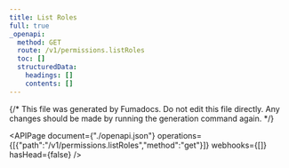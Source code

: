 ```yaml
---
title: List Roles
full: true
_openapi:
  method: GET
  route: /v1/permissions.listRoles
  toc: []
  structuredData:
    headings: []
    contents: []
---
```


{/* This file was generated by Fumadocs.
Do not edit this file directly. Any changes should be made by running the generation command again. */}

<APIPage document={"./openapi.json"} operations={[{"path":"/v1/permissions.listRoles","method":"get"}]} webhooks={[]} hasHead={false} />